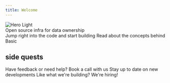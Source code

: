 ```yaml
---
title: Welcome
---
```


<Frame>
<div style={{ position: 'relative' }}>
  <img
    className="block"
    src="/images/hero_intro2.webp"
    alt="Hero Light"
    style={{ 
      objectFit: 'cover',
      height: '325px',
      width: '100vw',
      maxWidth: '100%',
      objectPosition: 'center',
    }}
  />
  <div style={{
    position: 'absolute',
    bottom: '20px',
    right: '20px',
    color: 'white',
    fontSize: '1.3rem',
    fontWeight: '700',
    textShadow: '3px 3px 3px rgba(0,0,0,0.5)'
  }}>
    Open source infra for data ownership
  </div>
</div>
</Frame>


<CardGroup cols={2}>
  <Card
    title="Quickstart"
    icon="code"
    href="/get-started/adminportal"
  >
    Jump right into the code and start building
  </Card>
  <Card
    title="Introduction to Basic"
    icon="book"
    href="/info/PDS"
  >
    Read about the concepts behind Basic
  </Card>
</CardGroup>

## side quests

<CardGroup cols={3}>
  <Card
    title="Book a call"
    icon="phone"
    href="https://cal.com/basic"
  >
    Have feedback or need help? Book a call with us
  </Card>
  <Card
    title="Follow us on Twitter"
    icon="twitter"
    href="https://twitter.com/basic_db"
  >
    Stay up to date on new developments
  </Card>
  <Card
    title="Join the team"
    icon="heart"
    href="https://basic.tech/careers"
  >
    Like what we're building? We're hiring! 
  </Card>
</CardGroup>
